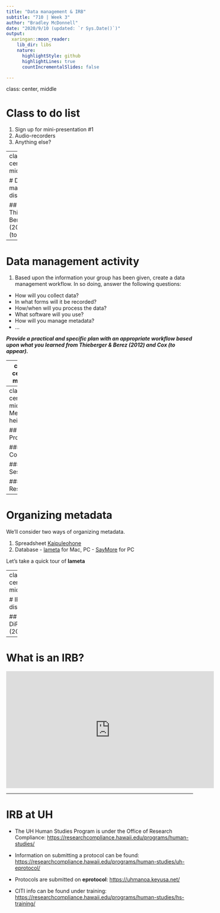 ```yaml
---
title: "Data management & IRB"
subtitle: "710 | Week 3"
author: "Bradley McDonnell"
date: "2020/9/10 (updated: `r Sys.Date()`)"
output:
  xaringan::moon_reader:
    lib_dir: libs
    nature:
      highlightStyle: github
      highlightLines: true
      countIncrementalSlides: false

---
```

class: center, middle

# Class to do list

  1. Sign up for mini-presentation #1
  2. Audio-recorders
  3. Anything else?

---
class: center, middle

# Data management discussion

## Thieberger & Berez (2012), Cox (to appear) 

---

# Data management activity

1. Based upon the information your group has been given, create a data management workflow. In so doing, answer the following questions: 

  - How will you collect data? 
  - In what forms will it be recorded?
  - How/when will you process the data?
  - What software will you use?
  - How will you manage metadata? 
  - ...

***Provide a practical and specific plan with an appropriate workflow based upon what you learned from Thieberger & Berez (2012) and Cox (to appear).***

---
class: center, middle

# Metadata discussion

## Good (2011), Bowern (2015)

---
class: center, middle
# Metadata heirarchy


## Project

### Corpus

#### Session

##### Resource

---

# Organizing metadata

We'll consider two ways of organizing metadata. 
  
  1. Spreadsheet [Kaipuleohone](../2021-710/slides-handouts/3-metadata-archiving/kaipuleohone-depositor-metadata.xls)
  2. Database 
    - [lameta](https://github.com/onset/lameta/releases) for Mac, PC 
    - [SayMore](https://software.sil.org/saymore/) for PC

Let's take a quick tour of **lameta**


---
class: center, middle

# IRB discussion

## DiPersio (2014)


---

# What is an IRB?

<iframe width="560" height="315" src="https://www.youtube.com/embed/d15kYGwYU24?start=7" frameborder="0" allow="accelerometer; autoplay; encrypted-media; gyroscope; picture-in-picture" allowfullscreen></iframe>

---

# IRB at UH

- The UH Human Studies Program is under the Office of Research Compliance: <https://researchcompliance.hawaii.edu/programs/human-studies/>

- Information on submitting a protocol can be found:  <https://researchcompliance.hawaii.edu/programs/human-studies/uh-eprotocol/>

- Protocols are submitted on **eprotocol**: <https://uhmanoa.keyusa.net/>

- CITI info can be found under training: <https://researchcompliance.hawaii.edu/programs/human-studies/hs-training/>
